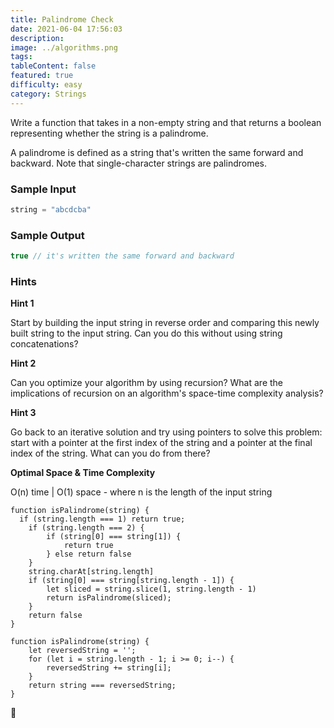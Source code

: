 ```yaml
---
title: Palindrome Check
date: 2021-06-04 17:56:03
description:
image: ../algorithms.png
tags:
tableContent: false
featured: true
difficulty: easy
category: Strings
---
```


Write a function that takes in a non-empty string and that returns a boolean representing whether the string is a palindrome.

A palindrome is defined as a string that's written the same forward and backward. Note that single-character strings are palindromes.

### Sample Input

```js
string = "abcdcba"
```

### Sample Output

```js
true // it's written the same forward and backward
```

### Hints

**Hint 1**

Start by building the input string in reverse order and comparing this newly built string to the input string. Can you do this without using string concatenations?

**Hint 2**

Can you optimize your algorithm by using recursion? What are the implications of recursion on an algorithm's space-time complexity analysis?

**Hint 3**

Go back to an iterative solution and try using pointers to solve this problem: start with a pointer at the first index of the string and a pointer at the final index of the string. What can you do from there?

**Optimal Space & Time Complexity**

O(n) time | O(1) space - where n is the length of the input string

```js:Solution-1
function isPalindrome(string) {
  if (string.length === 1) return true;
	if (string.length === 2) {
		if (string[0] === string[1]) {
			return true
		} else return false
	}
	string.charAt[string.length]
	if (string[0] === string[string.length - 1]) {
		let sliced = string.slice(1, string.length - 1)
		return isPalindrome(sliced);
	}
	return false
}
```

```js:Solution-2
function isPalindrome(string) {
	let reversedString = '';
	for (let i = string.length - 1; i >= 0; i--) {
		reversedString += string[i];
	}
	return string === reversedString;
}
```

🐉
